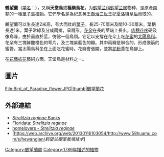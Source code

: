 {{About|又稱為天堂鳥的單子葉植物|稱為天堂鳥的鳥類|极乐鸟}}
{{Speciesbox
| image = The Botanical Magazine, Plate 119 (Volume 4, 1791).png
| image_caption = 《[[柯蒂斯植物學雜誌|植物學雜誌]]》(1791)<br>''Strelitzia reginæ''
| taxon = Strelitzia reginae
| authority = [[Banks|Banks]], 1788
}}
'''鶴望蘭'''（[[学名|学名]]：{{lang|la|''Strelitzia reginae''}}），又稱'''天堂鳥'''或'''極樂鳥花'''，为[[鹤望兰科|鹤望兰科]][[鹤望兰属|鹤望兰属]]物种，是原產[[南非|南非]]的一種[[單子葉植物|單子葉植物]]。它們學名是為紀念英王[[喬治三世_(英國)|喬治三世]]王妃[[夏洛特皇后|夏洛特皇后]]而取的。


鶴望蘭可以生長達2米高，有大而壯的[[葉子|葉子]]，長25-70厘米及闊10-30厘米，葉柄長達1米。葉子常綠及分成兩排，呈扇形。[[花朵|花朵]]在長的莖端上長出。[[肉穗花序|肉穗花序]]硬及像鳥喙，由於垂直於莖，彷彿一個鳥頭。它足以支撐在花朵上吃[[花蜜|花蜜]]的[[太陽鳥科|太陽鳥科]]。花朵有三塊鮮艷橙色的萼片，及三塊紫藍色的瓣。其中兩瓣是聯合的，形成像箭的蜜管。當太陽鳥科坐在上面吃花蜜時，花瓣會張開，並將[[花粉|花粉]]蓋在鳥腳上。

在[[花藝|花藝]][[插花|插花]]藝術方面，天堂鳥是材料之一。

== 圖片 ==
<gallery>
File:Bird_of_Paradise_flower.JPG|thumb|鶴望蘭花
</gallery>


==外部連結==
{{commons|Strelitzia reginae}}
* [http://www.plantzafrica.com/plantqrs/strelitziareginae.htm ''Strelitzia reginae'' Banks]{{Wayback|url=http://www.plantzafrica.com/plantqrs/strelitziareginae.htm |date=20080518014412 }}
* [http://www.floridata.com/ref/s/stre_reg.cfm Floridata: ''Strelitzia reginae'']{{Wayback|url=http://www.floridata.com/ref/s/stre_reg.cfm |date=20080612111731 }}
* [https://archive.is/20050616224957/http://www.redlandsnursery.com.au/infonotes/sterlitziaregenae.htm homelovers - ''Strelitzia reginae'']
* [https://web.archive.org/web/20130116103054/http://www.58huamu.com/s/hewanglan/''鹤望兰棚室栽培技术'']
{{Taxonbar|from=Q148904}}

[[Category:鶴望蘭屬|Category:鶴望蘭屬]]
[[Category:1789年描述的植物|Category:1789年描述的植物]]